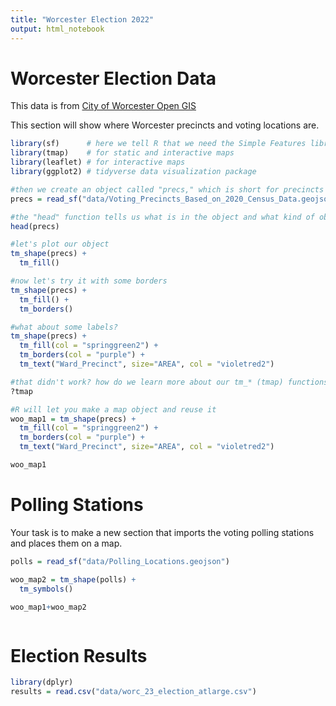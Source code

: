 ```yaml
---
title: "Worcester Election 2022"
output: html_notebook
---
```


# Worcester Election Data
This data is from [City of Worcester Open GIS](https://gisdata.worcesterma.gov/)

This section will show where Worcester precincts and voting locations are.

```r
library(sf)      # here we tell R that we need the Simple Features library (sf)
library(tmap)    # for static and interactive maps
library(leaflet) # for interactive maps
library(ggplot2) # tidyverse data visualization package

#then we create an object called "precs," which is short for precincts and fill it with the data from our geojson file
precs = read_sf("data/Voting_Precincts_Based_on_2020_Census_Data.geojson")

#the "head" function tells us what is in the object and what kind of object it is
head(precs)

#let's plot our object
tm_shape(precs) + 
  tm_fill()

#now let's try it with some borders
tm_shape(precs) + 
  tm_fill() +
  tm_borders()

#what about some labels?
tm_shape(precs) + 
  tm_fill(col = "springgreen2") +
  tm_borders(col = "purple") +  
  tm_text("Ward_Precinct", size="AREA", col = "violetred2")

#that didn't work? how do we learn more about our tm_* (tmap) functions?
?tmap

#R will let you make a map object and reuse it
woo_map1 = tm_shape(precs) + 
  tm_fill(col = "springgreen2") +
  tm_borders(col = "purple") +  
  tm_text("Ward_Precinct", size="AREA", col = "violetred2")

woo_map1
```

# Polling Stations 
Your task is to make a new section that imports the voting polling stations and places them on a map.
```r
polls = read_sf("data/Polling_Locations.geojson")

woo_map2 = tm_shape(polls) +
  tm_symbols()

woo_map1+woo_map2



```

# Election Results
```r
library(dplyr)
results = read.csv("data/worc_23_election_atlarge.csv")

```



